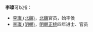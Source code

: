 '''李璨'''可以指：
* [[李璨_(北魏)|李璨 (北魏)]]，[[北魏|北魏]]官员，始丰侯
* [[李璨_(明朝)|李璨 (明朝)]]，[[明朝|明朝]][[正统_(年号)|正统]]四年进士、官员

{{消歧义|cat=二字李姓人名消歧义}}